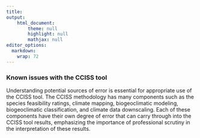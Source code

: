 ```yaml
---
title: 
output: 
    html_document:
        theme: null
        highlight: null
        mathjax: null
editor_options: 
  markdown: 
    wrap: 72
---
```


### Known issues with the CCISS tool

Understanding potential sources of error is essential for appropriate
use of the CCISS tool. The CCISS methodology has many components such as
the species feasibility ratings, climate mapping, biogeoclimatic
modeling, biogeoclimatic classification, and climate data downscaling.
Each of these components have their own degree of error that can carry
through into the CCISS tool results, emphasizing the importance of
professional scrutiny in the interpretation of these results.
